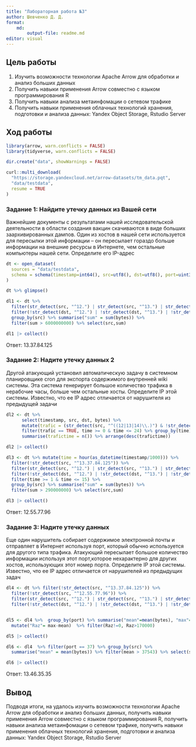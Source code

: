 ```yaml
---
title: "Лабораторная работа №3"
author: Шевченко Д. Д.
format:
    md:
        output-file: readme.md
editor: visual
---
```


## Цель работы

1.  Изучить возможности технологии Apache Arrow для обработки и анализ больших данных
2.  Получить навыки применения Arrow совместно с языком программирования R
3.  Получить навыки анализа метаинфомации о сетевом трафике
4.  Получить навыки применения облачных технологий хранения, подготовки и анализа данных: Yandex Object Storage, Rstudio Server

## Ход работы

```r
library(arrow, warn.conflicts = FALSE)
library(tidyverse, warn.conflicts = FALSE)
```

```r
dir.create("data", showWarnings = FALSE)

curl::multi_download(
  "https://storage.yandexcloud.net/arrow-datasets/tm_data.pqt",
  "data/testdata",
  resume = TRUE
)
```

### Задание 1: Найдите утечку данных из Вашей сети

Важнейшие документы с результатами нашей исследовательской деятельности в области создания вакцин скачиваются в виде больших заархивированных дампов. Один из хостов в нашей сети используется для пересылки этой информации -- он пересылает гораздо больше информации на внешние ресурсы в Интернете, чем остальные компьютеры нашей сети. Определите его IP-адрес

```r
dt <- open_dataset(
  sources = "data/testdata",
  schema = schema(timestamp=int64(), src=utf8(), dst=utf8(), port=uint32(), bytes=uint32())
)

dt %>% glimpse()
```

```r
dl1 <- dt %>%
  filter(str_detect(src, "^12.") | str_detect(src, "^13.") | str_detect(src, "^14."))  %>%
  filter(!str_detect(dst, "^12.") | !str_detect(dst, "^13.") | !str_detect(dst, "^14."))  %>%
  group_by(src) %>% summarise("sum" = sum(bytes)) %>%  
  filter(sum > 6000000000) %>% select(src,sum)

dl1 |> collect()
```

Ответ: 13.37.84.125

### Задание 2: Надите утечку данных 2

Другой атакующий установил автоматическую задачу в системном планировщике cron для экспорта содержимого внутренней wiki системы. Эта система генерирует большое количество трафика в нерабочие часы, больше чем остальные хосты. Определите IP этой системы. Известно, что ее IP адрес отличается от нарушителя из предыдущей задачи

```r
dl2 <- dt %>%
      select(timestamp, src, dst, bytes) %>%
      mutate(trafic = (str_detect(src, "^((12|13|14)\\.)") & !str_detect(dst, "^((12|13|14)\\.)")),time = hour(as_datetime(timestamp/1000))) %>%
      filter(trafic == TRUE, time >= 0 & time <= 24) %>% group_by(time) %>%
      summarise(trafictime = n()) %>% arrange(desc(trafictime))

dl2 |> collect()
```

```r
dl3 <- dt %>% mutate(time = hour(as_datetime(timestamp/1000))) %>% 
  filter(!str_detect(src, "^13.37.84.125")) %>% 
  filter(str_detect(src, "^12.") | str_detect(src, "^13.") | str_detect(src, "^14."))  %>%
  filter(!str_detect(dst, "^12.") | !str_detect(dst, "^13.") | !str_detect(dst, "^14."))  %>%
  filter(time >= 1 & time <= 15) %>% 
  group_by(src) %>% summarise("sum" = sum(bytes)) %>%
  filter(sum > 290000000) %>% select(src,sum) 

dl3 |> collect()
```

Ответ: 12.55.77.96

### Задание 3: Надите утечку данных

Еще один нарушитель собирает содержимое электронной почты и отправляет в Интернет используя порт, который обычно используется для другого типа трафика. Атакующий пересылает большое количество информации используя этот порт,которое нехарактерно для других хостов, использующих этот номер порта. Определите IP этой системы. Известно, что ее IP адрес отличается от нарушителей из предыдущих задач

```r
dl4 <- dt %>% filter(!str_detect(src, "^13.37.84.125")) %>% 
  filter(!str_detect(src, "^12.55.77.96")) %>% 
  filter(str_detect(src, "^12.") | str_detect(src, "^13.") | str_detect(src, "^14."))  %>%
  filter(!str_detect(dst, "^12.") | !str_detect(dst, "^13.") | !str_detect(dst, "^14."))  %>% select(src, bytes, port) 


dl5 <- dl4 %>%  group_by(port) %>% summarise("mean"=mean(bytes), "max"=max(bytes), "sum" = sum(bytes)) %>% 
  mutate("Raz"= max-mean)  %>% filter(Raz!=0, Raz>170000)

dl5 |> collect()
```

```r
dl6 <- dl4  %>% filter(port == 37) %>% group_by(src) %>% 
  summarise("mean" = mean(bytes)) %>% filter(mean > 37543) %>% select(src)

dl6 |> collect()
```

Ответ: 13.46.35.35

## Вывод

Подводя итоги, на удалось изучить возможности технологии Apache Arrow для обработки и анализ больших данных, получить навыки применения Arrow совместно с языком программирования R, получить навыки анализа метаинфомации о сетевом трафике, получить навыки применения облачных технологий хранения, подготовки и анализа данных: Yandex Object Storage, Rstudio Server
